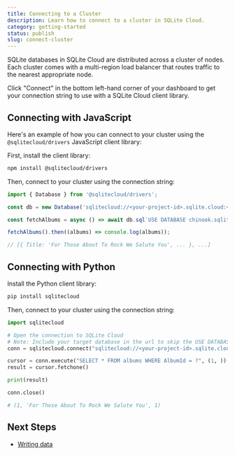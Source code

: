 ```yaml
---
title: Connecting to a Cluster
description: Learn how to connect to a cluster in SQLite Cloud.
category: getting-started
status: publish
slug: connect-cluster
---
```


SQLite databases in SQLite Cloud are distributed across a cluster of nodes. Each cluster comes with a multi-region load balancer that routes traffic to the nearest appropriate node.

Click "Connect" in the bottom left-hand corner of your dashboard to get your connection string to use with a SQLite Cloud client library.

## Connecting with JavaScript
Here's an example of how you can connect to your cluster using the `@sqlitecloud/drivers` JavaScript client library:

First, install the client library:

```bash
npm install @sqlitecloud/drivers
```

Then, connect to your cluster using the connection string:

```javascript
import { Database } from '@sqlitecloud/drivers';

const db = new Database('sqlitecloud://<your-project-id>.sqlite.cloud:<your-host-port>?apikey=<your-api-key>')

const fetchAlbums = async () => await db.sql`USE DATABASE chinook.sqlite; SELECT * FROM albums;`;

fetchAlbums().then((albums) => console.log(albums));

// [{ Title: 'For Those About To Rock We Salute You', ... }, ...]
```

## Connecting with Python
Install the Python client library:

```bash
pip install sqlitecloud
```

Then, connect to your cluster using the connection string:

```python
import sqlitecloud

# Open the connection to SQLite Cloud
# Note: Include your target database in the url to skip the USE DATABASE command
conn = sqlitecloud.connect("sqlitecloud://<your-project-id>.sqlite.cloud:<your-host-port>?apikey=<your-api-key>")

cursor = conn.execute("SELECT * FROM albums WHERE AlbumId = ?", (1, ))
result = cursor.fetchone()

print(result)

conn.close()

# (1, 'For Those About To Rock We Salute You', 1)
```

## Next Steps
- [Writing data](/docs/write-data)
